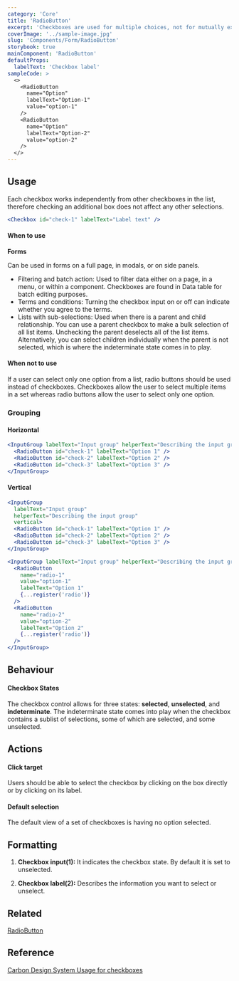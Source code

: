 ```yaml
---
category: 'Core'
title: 'RadioButton'
excerpt: 'Checkboxes are used for multiple choices, not for mutually exclusive choices.'
coverImage: '../sample-image.jpg'
slug: 'Components/Form/RadioButton'
storybook: true
mainComponent: 'RadioButton'
defaultProps:
  labelText: 'Checkbox label'
sampleCode: >
  <>
    <RadioButton
      name="Option"
      labelText="Option-1"
      value="option-1"
    />
    <RadioButton
      name="Option"
      labelText="Option-2"
      value="option-2"
    />
  </>
---
```


## Usage

Each checkbox works independently from other checkboxes in the list, therefore checking an additional box does not affect any other selections.

```jsx live
<Checkbox id="check-1" labelText="Label text" />
```

#### When to use

**Forms**

Can be used in forms on a full page, in modals, or on side panels.

<DoUse>

- Filtering and batch action: Used to filter data either on a page, in a menu, or within a component. Checkboxes are found in Data table for batch editing purposes.
- Terms and conditions: Turning the checkbox input on or off can indicate whether you agree to the terms.
- Lists with sub-selections: Used when there is a parent and child relationship. You can use a parent checkbox to make a bulk selection of all list items. Unchecking the parent deselects all of the list items. Alternatively, you can select children individually when the parent is not selected, which is where the indeterminate state comes in to play.

</DoUse>

#### When not to use

If a user can select only one option from a list, radio buttons should be used instead of checkboxes. Checkboxes allow the user to select multiple items in a set whereas radio buttons allow the user to select only one option.

### Grouping

#### Horizontal

```jsx live
<InputGroup labelText="Input group" helperText="Describing the input group">
  <RadioButton id="check-1" labelText="Option 1" />
  <RadioButton id="check-2" labelText="Option 2" />
  <RadioButton id="check-3" labelText="Option 3" />
</InputGroup>
```

#### Vertical

```jsx live
<InputGroup
  labelText="Input group"
  helperText="Describing the input group"
  vertical>
  <RadioButton id="check-1" labelText="Option 1" />
  <RadioButton id="check-2" labelText="Option 2" />
  <RadioButton id="check-3" labelText="Option 3" />
</InputGroup>
```

```jsx live reactHookForm
<InputGroup labelText="Input group" helperText="Describing the input group">
  <RadioButton
    name="radio-1"
    value="option-1"
    labelText="Option 1"
    {...register('radio')}
  />
  <RadioButton
    name="radio-2"
    value="option-2"
    labelText="Option 2"
    {...register('radio')}
  />
</InputGroup>
```

## Behaviour

#### Checkbox States

The checkbox control allows for three states: **selected**, **unselected**, and **indeterminate**. The indeterminate state comes into play when the checkbox contains a sublist of selections, some of which are selected, and some unselected.

## Actions

#### Click target

Users should be able to select the checkbox by clicking on the box directly or by clicking on its label.

#### Default selection

The default view of a set of checkboxes is having no option selected.

## Formatting

1. **Checkbox input(1):** It indicates the checkbox state. By default it is set to unselected.

2. **Checkbox label(2):** Describes the information you want to select or unselect.

## Related

[RadioButton](?path=/docs/components-radiobutton--regular)

## Reference

[Carbon Design System Usage for checkboxes](https://next.carbondesignsystem.com/components/checkbox)
